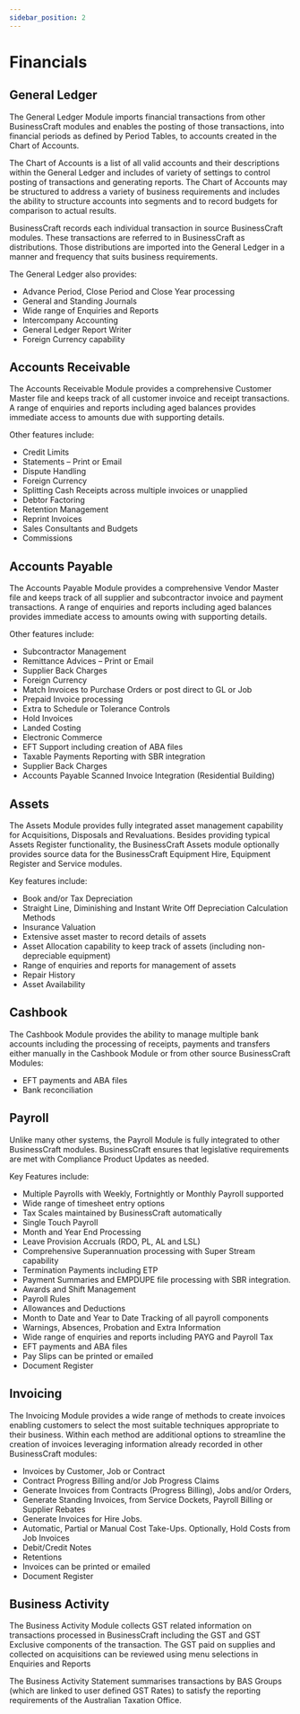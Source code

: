 ```yaml
---
sidebar_position: 2
---
```


# Financials

## General Ledger

The General Ledger Module imports financial transactions from other BusinessCraft modules and enables the posting of those transactions, into financial periods as defined by Period Tables, to accounts created in the Chart of Accounts.

The Chart of Accounts is a list of all valid accounts and their descriptions within the General Ledger and includes of variety of settings to control posting of transactions and generating reports. The Chart of Accounts may be structured to address a variety of business requirements and includes the ability to structure accounts into segments and to record budgets for comparison to actual results.

BusinessCraft records each individual transaction in source BusinessCraft modules. These transactions are referred to in BusinessCraft as distributions. Those distributions are imported into the General Ledger in a manner and frequency that suits business requirements.

The General Ledger also provides:
- Advance Period, Close Period and Close Year processing
- General and Standing Journals
- Wide range of Enquiries and Reports
- Intercompany Accounting
- General Ledger Report Writer
- Foreign Currency capability

## Accounts Receivable

The Accounts Receivable Module provides a comprehensive Customer Master file and keeps track of all customer invoice and receipt transactions. A range of enquiries and reports including aged balances provides immediate access to amounts due with supporting details.

Other features include:
- Credit Limits
- Statements – Print or Email
- Dispute Handling
- Foreign Currency
- Splitting Cash Receipts across multiple invoices or unapplied
- Debtor Factoring
- Retention Management
- Reprint Invoices
- Sales Consultants and Budgets
- Commissions

## Accounts Payable

The Accounts Payable Module provides a comprehensive Vendor Master file and keeps track of all supplier and subcontractor invoice and payment transactions. A range of enquiries and reports including aged balances provides immediate access to amounts owing with supporting details.

Other features include:
- Subcontractor Management
- Remittance Advices – Print or Email
- Supplier Back Charges
- Foreign Currency
- Match Invoices to Purchase Orders or post direct to GL or Job
- Prepaid Invoice processing
- Extra to Schedule or Tolerance Controls
- Hold Invoices
- Landed Costing
- Electronic Commerce
- EFT Support including creation of ABA files
- Taxable Payments Reporting with SBR integration
- Supplier Back Charges
- Accounts Payable Scanned Invoice Integration (Residential Building)

## Assets

The Assets Module provides fully integrated asset management capability for Acquisitions, Disposals and Revaluations. Besides providing typical Assets Register functionality, the BusinessCraft Assets module optionally provides source data for the BusinessCraft Equipment Hire, Equipment Register and Service modules. 

Key features include:
- Book and/or Tax Depreciation
- Straight Line, Diminishing and Instant Write Off Depreciation Calculation Methods
- Insurance Valuation
- Extensive asset master to record details of assets
- Asset Allocation capability to keep track of assets (including non-depreciable equipment)
- Range of enquiries and reports for management of assets
- Repair History
- Asset Availability

## Cashbook

The Cashbook Module provides the ability to manage multiple bank accounts including the processing of receipts, payments and transfers either manually in the Cashbook Module or from other source BusinessCraft Modules:
- EFT payments and ABA files
- Bank reconciliation

## Payroll

Unlike many other systems, the Payroll Module is fully integrated to other BusinessCraft modules. BusinessCraft ensures that legislative requirements are met with Compliance Product Updates as needed. 

Key Features include:
- Multiple Payrolls with Weekly, Fortnightly or Monthly Payroll supported
- Wide range of timesheet entry options
- Tax Scales maintained by BusinessCraft automatically
- Single Touch Payroll
- Month and Year End Processing
- Leave Provision Accruals (RDO, PL, AL and LSL)
- Comprehensive Superannuation processing with Super Stream capability
- Termination Payments including ETP
- Payment Summaries and EMPDUPE file processing with SBR integration.
- Awards and Shift Management
- Payroll Rules
- Allowances and Deductions
- Month to Date and Year to Date Tracking of all payroll components
- Warnings, Absences, Probation and Extra Information
- Wide range of enquiries and reports including PAYG and Payroll Tax
- EFT payments and ABA files
- Pay Slips can be printed or emailed
- Document Register

## Invoicing

The Invoicing Module provides a wide range of methods to create invoices enabling customers to select the most suitable techniques appropriate to their business. Within each method are additional options to streamline the creation of invoices leveraging information already recorded in other BusinessCraft modules:
- Invoices by Customer, Job or Contract
- Contract Progress Billing and/or Job Progress Claims
- Generate Invoices from Contracts (Progress Billing), Jobs and/or Orders,
- Generate Standing Invoices, from Service Dockets, Payroll Billing or Supplier Rebates
- Generate Invoices for Hire Jobs.
- Automatic, Partial or Manual Cost Take-Ups. Optionally, Hold Costs from Job Invoices
- Debit/Credit Notes
- Retentions
- Invoices can be printed or emailed
- Document Register

## Business Activity

The Business Activity Module collects GST related information on transactions processed in BusinessCraft including the GST and GST Exclusive components of the transaction. The GST paid on supplies and collected on acquisitions can be reviewed using menu selections in Enquiries and Reports

The Business Activity Statement summarises transactions by BAS Groups (which are linked to user defined GST Rates) to satisfy the reporting requirements of the Australian Taxation Office.